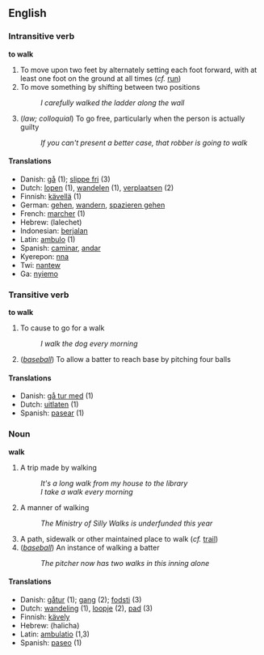 == English ==

=== Intransitive verb ===
'''to walk'''

# To move upon two feet by alternately setting each foot forward, with at least one foot on the ground at all times (''cf.'' [[run]])
# To move something by shifting between two positions
#: ''I carefully walked the ladder along the wall''
# (''law; colloquial'') To go free, particularly when the person is actually guilty
#: ''If you can't present a better case, that robber is going to walk''

====Translations====
*Danish: [[gå]] (1); [[slippe fri]] (3)
*Dutch: [[lopen]] (1), [[wandelen]] (1), [[verplaatsen]] (2)
*Finnish: [[kävellä]] (1)
*German: [[gehen]], [[wandern]], [[spazieren gehen]]
*French: [[marcher]] (1)
*Hebrew: (lalechet)
*Indonesian: [[jalan|berjalan]]
*Latin: [[ambulo]] (1)
*Spanish: [[caminar]], [[andar]]
*Kyerepon: [[nna]]
*Twi: [[nantew]]
*Ga: [[nyiemo]]
=== Transitive verb ===
'''to walk'''

# To cause to go for a walk
#: ''I walk the dog every morning''
# (''[[baseball]]'') To allow a batter to reach base by pitching four balls

====Translations====
*Danish: [[gå tur med]] (1)
*Dutch: [[uitlaten]] (1)
*Spanish: [[pasear]] (1)

=== Noun ===
'''walk'''

# A trip made by walking
#: ''It's a long walk from my house to the library''
#: ''I take a walk every morning''
# A manner of walking
#: ''The Ministry of Silly Walks is underfunded this year''
# A path, sidewalk or other maintained place to walk (''cf.'' [[trail]])
# (''[[baseball]]'') An instance of walking a batter
#: ''The pitcher now has two walks in this inning alone''

====Translations====
*Danish: [[gåtur]] (1); [[gang]] (2); [[fodsti]] (3)
*Dutch: [[wandeling]] (1), [[loopje]] (2), [[pad]] (3)
*Finnish: [[kävely]]
*Hebrew: (halicha)
*Latin: [[ambulatio]] (1,3)
*Spanish: [[paseo]] (1)